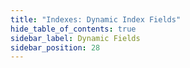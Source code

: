 ```yaml
---
title: "Indexes: Dynamic Index Fields"
hide_table_of_contents: true
sidebar_label: Dynamic Fields
sidebar_position: 28
---
```





<LanguageSwitcher supportedLanguages={supportedLanguages} />

<LanguageContent language="csharp">
   <UsingDynamicFieldsCsharp />
</LanguageContent>

<LanguageContent language="java">
   <UsingDynamicFieldsJava />
</LanguageContent>

<LanguageContent language="nodejs">
   <UsingDynamicFieldsNodejs />
</LanguageContent>


<!---
### Indexes
- [Boosting](../indexes/boosting)
- [Analyzers](../indexes/using-analyzers)
- [Storing Data in Index](../indexes/storing-data-in-index)
- [Term Vectors](../indexes/using-term-vectors)


-->